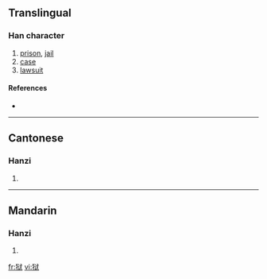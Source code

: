 {{see|獄}}
==Translingual==

===Han character===
{{Han char|rn=94|rad=犬|as=06|sn=9|four=|canj=大竹戈女大 (KHIVK)}}

# [[prison]], [[jail]]
# [[case]]
# [[lawsuit]]

====References====
* {{Han ref|kx=0711.101|hdz=21346.070|uh=72F1|ud=29425}}

----

==Cantonese==

===Hanzi===
{{yue-hanzi|jyut=|y=yuk6}}

# {{defn|Cantonese}}

----

==Mandarin==

===Hanzi===
{{cmn-hanzi|tra=獄|pin=[[yù]] ([[yu4]])|wg=yü<sup>4</sup>}}

# {{defn|Mandarin}}

[[fr:狱]]
[[vi:狱]]